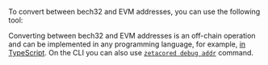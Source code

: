
To convert between bech32 and EVM addresses, you can use the following tool:

<AddressConverter />

Converting between bech32 and EVM addresses is an off-chain operation and can be
implemented in any programming language, for example, [in
TypeScript](https://github.com/zeta-chain/docs/blob/main/src/components/Docs/components/AddressConverter/AddressConverter.utils.ts).
On the CLI you can also use [`zetacored debug
addr`](/developers/architecture/zetacored/cli/#zetacored-debug-addr) command.
